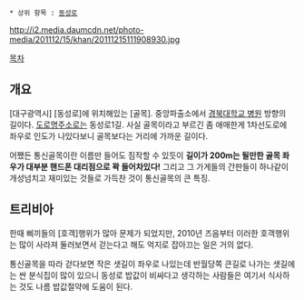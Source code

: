  * 상위 항목 : [[동성로]]

http://i2.media.daumcdn.net/photo-media/201112/15/khan/20111215111908930.jpg

[[목차]]
== 개요 ==
[대구광역시] [동성로]에 위치해있는 [골목]. 중앙파출소에서 [[경북대학교 병원]] 방향의 길이다. [[도로명주소]]로는 동성로1길. 사실 골목이라고 부르긴 좀 애매한게 1차선도로에 좌우로 인도가 나있다보니 골목보다는 거리에 가까운 길이다.

어쨌든 통신골목이란 이름만 들어도 짐작할 수 있듯이 '''길이가 200m는 될만한 골목 좌우가 대부분 핸드폰 대리점으로 꽉 들어차있다!''' 그리고 그 가게들의 간판들이 하나같이 개성넘치고 재미있는 것들로 가득찬 것이 통신골목의 큰 특징.

== 트리비아 ==
한때 삐끼들의 [호객]행위가 많아 문제가 되었지만, 2010년 즈음부터 이러한 호객행위는 많이 사라져 둘러보면서 걷는다고 해도 억지로 잡아끄는 일은 거의 없다.

통신골목을 따라 걷다보면 작은 샛길이 좌우로 나있는데 반월당쪽 큰길로 나가는 샛길에는 싼 분식집이 많이 있으니 동성로 밥값이 비싸다고 생각하는 사람들은 여기서 식사하는 것도 나름 밥값절약에 도움이 된다.
